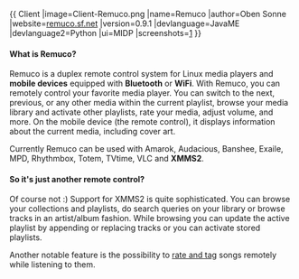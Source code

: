 {{
Client
|image=Client-Remuco.png
|name=Remuco
|author=Oben Sonne
|website=[http://remuco.sourceforge.net/ remuco.sf.net]
|version=0.9.1
|devlanguage=JavaME
|devlanguage2=Python
|ui=MIDP
|screenshots=[http://remuco.sourceforge.net/index.php/Screenshots]
}}
==== What is Remuco? ====
Remuco is a duplex remote control system for Linux media players and '''mobile devices''' equipped with '''Bluetooth''' or '''WiFi'''. With Remuco, you can remotely control your favorite media player. You can switch to the next, previous, or any other media within the current playlist, browse your media library and activate other playlists, rate your media, adjust volume, and more. On the mobile device (the remote control), it displays information about the current media, including cover art.

Currently Remuco can be used with Amarok, Audacious, Banshee, Exaile, MPD, Rhythmbox, Totem, TVtime, VLC and '''XMMS2'''.

==== So it's just another remote control? ====
Of course not :) Support for XMMS2 is quite sophisticated. You can browse your collections and playlists, do search queries on your library or browse tracks in an artist/album fashion. While browsing you can update the active playlist by appending or replacing tracks or you can activate stored playlists.

Another notable feature is the possibility to [[Generic properties policy#Generic|rate and tag]] songs remotely while listening to them.